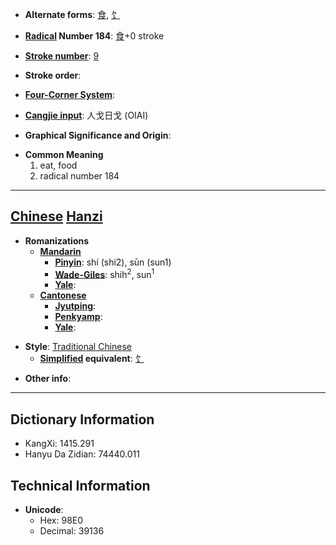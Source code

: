 * '''Alternate forms''': [[食]], [[饣]]

* '''[[Wiktionary:Chinese radical index| Radical]] Number 184''': [[Wiktionary:Chinese radical index 食|食]]+0 stroke

* '''[[Wiktionary:Chinese total strokes index|Stroke number]]''': [[Wiktionary:Chinese total strokes index 9|9]]

* '''Stroke order''': 

* '''[[Wiktionary:Chinese four corner index|Four-Corner System]]''': 

* '''[[Wiktionary:Chinese Cangjie index|Cangjie input]]''': 人戈日戈 (OIAI)

* '''Graphical Significance and Origin''': 

* '''Common Meaning'''
*#eat, food
*# radical number 184


----

== [[Chinese]] [[Hanzi]] ==

* '''Romanizations'''
** '''[[Mandarin]]'''
*** '''[[Pinyin]]''': shí (shi2), sūn (sun1)
*** '''[[Wade-Giles]]''': shih<sup>2</sup>, sun<sup>1</sup>
*** '''[[Yale]]''': 
** '''[[Cantonese]]'''
*** '''[[Jyutping]]''':
*** '''[[Penkyamp]]''': 
*** '''[[Yale]]''': 

* '''Style''': [[Traditional Chinese]] 
** '''[[Simplified Chinese|Simplified]] equivalent''': [[饣]]

* '''Other info''': 

----

== Dictionary Information ==

* KangXi: 1415.291
* Hanyu Da Zidian: 74440.011

== Technical Information ==

* '''Unicode''':
** Hex: 98E0
** Decimal: 39136